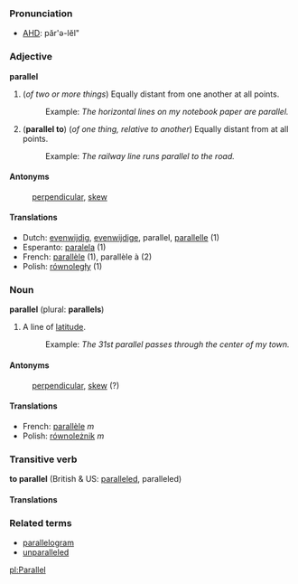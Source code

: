 ===Pronunciation===
*[[w:AHD|AHD]]: păr'ə-lĕl"

===Adjective===
'''parallel'''

# (''of two or more things'') Equally distant from one another at all points.
#:Example: ''The horizontal lines on my notebook paper are parallel.''
# ('''parallel to''') (''of one thing, relative to another'') Equally distant from at all points.
#:Example: ''The railway line runs parallel to the road.''

====Antonyms====
:[[perpendicular]], [[skew]]

====Translations====
*Dutch: [[evenwijdig]], [[evenwijdige]], parallel, [[parallelle]] (1)
*Esperanto: [[paralela]] (1)
*French: [[parallèle]] (1), parallèle à (2)
*Polish: [[równoległy]] (1)

===Noun===
'''parallel''' (plural: '''parallels''')

# A line of [[latitude]].
#:Example: ''The 31st parallel passes through the center of my town.''

====Antonyms====
:[[perpendicular]], [[skew]] (?)

====Translations====
*French: [[parallèle]] ''m''
*Polish: [[równoleżnik]] ''m''

===Transitive verb===
'''to parallel''' (British & US: [[paralleled]], paralleled)

====Translations====

===Related terms===
*[[parallelogram]]
*[[unparalleled]]

[[pl:Parallel]]